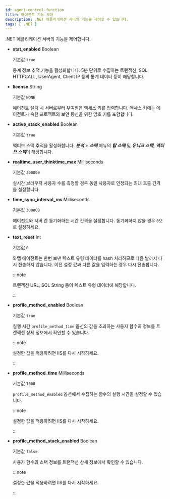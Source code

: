 ```yaml
---
id: agent-control-function
title: 에이전트 기능 제어
description: .NET 애플리케이션 서버의 기능을 제어할 수 있습니다.
tags: [ .NET ]
---
```


.NET 애플리케이션 서버의 기능을 제어합니다.

* **stat_enabled** <span class='type'>Boolean</span>

  기본값 `true`

  통계 정보 추적 기능을 활성화합니다. 5분 단위로 수집하는 트랜잭션, SQL, HTTPCALL, UserAgent, Client IP 등의 통계 데이터 등이 해당합니다. 

* **license** <span class='type'>String</span>

  기본값 `NONE`

  에이전트 설치 시 서버로부터 부여받은 액세스 키를 입력합니다. 액세스 키에는 에이전트가 속한 프로젝트와 보안 통신을 위한 암호 키를 포함합니다.


* **active_stack_enabled** <span class='type'>Boolean</span>

  기본값 `true`

  액티브 스택 추적을 활성화합니다. ***분석*** > ***스택*** 메뉴의 ***탑 스택*** 및 ***유니크 스택***, ***액티브 스택***이 해당합니다.

* **realtime_user_thinktime_max** <span class='type'>Milliseconds</span>

  기본값 `300000`

  실시간 브라우저 사용자 수를 측정할 경우 동일 사용자로 인정되는 최대 호출 간격을 설정합니다.

* **time_sync_interval_ms** <span class='type'>Milliseconds</span>

  기본값 `300000`

  에이전트와 서버 간 동기화하는 시간 간격을 설정합니다. 동기화하지 않을 경우 `0`으로 설정하세요.

* **text_reset** <span class='type'>Int</span>
  
  기본값 `0`

  와탭 에이전트는 한번 보낸 텍스트 유형 데이터를 hash 처리하므로 다음 날까지 다시 전송하지 않습니다. 이전 설정 값과 다른 값을 입력하는 경우 다시 전송합니다.

  :::note
  
  트랜잭션 URL, SQL String 등이 텍스트 유형 데이터에 해당합니다.
  
  :::

* **profile_method_enabled** <span class='type'>Boolean</span>

  기본값 `true`

  실행 시간 `profile_method_time` 옵션의 값을 초과하는 사용자 함수의 정보를 트랜잭션 상세 정보에서 확인할 수 있습니다.

  :::note
  
  설정한 값을 적용하려면 IIS를 다시 시작하세요.
  
  :::

* **profile_method_time** <span class='type'>Milliseconds</span>

  기본값 `1000`
  
  `profile_method_enabled` 옵션에서 수집하는 함수의 실행 시간을 설정할 수 있습니다.

  :::note

  설정한 값을 적용하려면 IIS를 다시 시작하세요.

  :::

* **profile_method_stack_enabled** <span class='type'>Boolean</span>

  기본값 `false`

  사용자 함수의 스택 정보를 트랜잭션 상세 정보에서 확인할 수 있습니다.

  :::note

  설정한 값을 적용하려면 IIS를 다시 시작하세요.
  
  :::